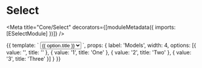 

# Select

<Meta title="Core/Select" decorators={[moduleMetadata({ imports: [ESelectModule] })]} />

<Props of={EBaseInput} />

<Preview>
    <Story name="default" height="120px">
        {{
            template: `
                <e-base-input
                    [label]="label"
                    [width]="width">
                    <select eSelect>
                        <option *ngFor="let option of options" [value]="option.value">{{ option.title }}</option>
                    </select>
                </e-base-input>
            `,
            props: {
                label: 'Models',
                width: 4,
                options: [{
                    value: '',
                    title: ''
                    }, {
                    value: '1',
                    title: 'One'
                    }, {
                    value: '2',
                    title: 'Two'
                    }, {
                    value: '3',
                    title: 'Three'
                }]
            }
        }}
    </Story>
</Preview>
